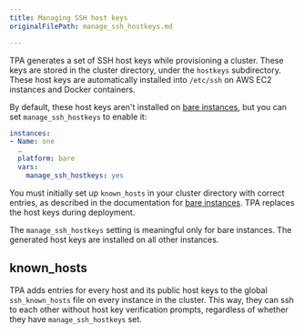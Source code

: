 ```yaml
---
title: Managing SSH host keys
originalFilePath: manage_ssh_hostkeys.md

---
```


TPA generates a set of SSH host keys while provisioning a cluster.
These keys are stored in the cluster directory, under the `hostkeys`
subdirectory. These host keys are automatically installed into
`/etc/ssh` on AWS EC2 instances and Docker containers.

By default, these host keys aren't installed on
[bare instances](../platform-bare/),
but you can set `manage_ssh_hostkeys` to enable it:

```yaml
instances:
- Name: one
  …
  platform: bare
  vars:
    manage_ssh_hostkeys: yes
```

You must initially set up `known_hosts` in your cluster directory with
correct entries, as described in the documentation for
[bare instances](../platform-bare/). TPA replaces the host keys
during deployment.

The `manage_ssh_hostkeys` setting is meaningful only for bare instances.
The generated host keys are installed on all other instances.

## known_hosts

TPA adds entries for every host and its public host keys to the
global `ssh_known_hosts` file on every instance in the cluster. This way,
they can ssh to each other without host key verification prompts,
regardless of whether they have `manage_ssh_hostkeys` set.
